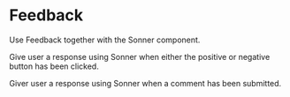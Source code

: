 

<Meta of={FeedbackStories} />

# Feedback

Use Feedback together with the Sonner component.

Give user a response using Sonner when either the positive or negative button has been clicked.

Giver user a response using Sonner when a comment has been submitted.

<Canvas of={FeedbackStories.Default} />
<Canvas of={FeedbackStories.Custom} />

